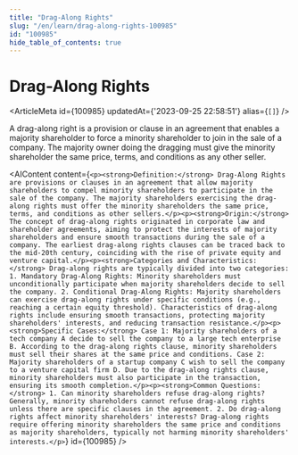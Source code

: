 ```yaml
---
title: "Drag-Along Rights"
slug: "/en/learn/drag-along-rights-100985"
id: "100985"
hide_table_of_contents: true
---
```



# Drag-Along Rights

<ArticleMeta id={100985} updatedAt={'2023-09-25 22:58:51'} alias={`[]`} />
<div className='border-solid border-b border-t-0 my-4 border-[var(--ifm-color-gray-300)]' />

A drag-along right is a provision or clause in an agreement that enables a majority shareholder to force a minority shareholder to join in the sale of a company. The majority owner doing the dragging must give the minority shareholder the same price, terms, and conditions as any other seller.

<AIContent content={`<p><strong>Definition:</strong> Drag-Along Rights are provisions or clauses in an agreement that allow majority shareholders to compel minority shareholders to participate in the sale of the company. The majority shareholders exercising the drag-along rights must offer the minority shareholders the same price, terms, and conditions as other sellers.</p><p><strong>Origin:</strong> The concept of drag-along rights originated in corporate law and shareholder agreements, aiming to protect the interests of majority shareholders and ensure smooth transactions during the sale of a company. The earliest drag-along rights clauses can be traced back to the mid-20th century, coinciding with the rise of private equity and venture capital.</p><p><strong>Categories and Characteristics:</strong> Drag-along rights are typically divided into two categories: 1. Mandatory Drag-Along Rights: Minority shareholders must unconditionally participate when majority shareholders decide to sell the company. 2. Conditional Drag-Along Rights: Majority shareholders can exercise drag-along rights under specific conditions (e.g., reaching a certain equity threshold). Characteristics of drag-along rights include ensuring smooth transactions, protecting majority shareholders' interests, and reducing transaction resistance.</p><p><strong>Specific Cases:</strong> Case 1: Majority shareholders of a tech company A decide to sell the company to a large tech enterprise B. According to the drag-along rights clause, minority shareholders must sell their shares at the same price and conditions. Case 2: Majority shareholders of a startup company C wish to sell the company to a venture capital firm D. Due to the drag-along rights clause, minority shareholders must also participate in the transaction, ensuring its smooth completion.</p><p><strong>Common Questions:</strong> 1. Can minority shareholders refuse drag-along rights? Generally, minority shareholders cannot refuse drag-along rights unless there are specific clauses in the agreement. 2. Do drag-along rights affect minority shareholders' interests? Drag-along rights require offering minority shareholders the same price and conditions as majority shareholders, typically not harming minority shareholders' interests.</p>`} id={100985} />
